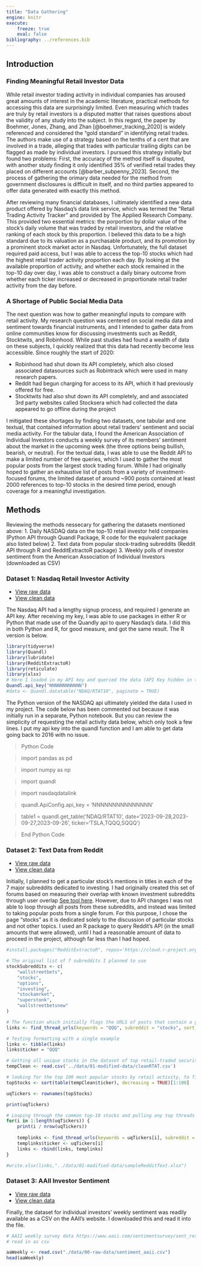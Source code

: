 ```yaml
---
title: "Data Gathering"
engine: knitr
execute:
    freeze: true
    eval: false
bibliography: ../references.bib 
---
```


## Introduction

### Finding Meaningful Retail Investor Data

While retail investor trading activity in individual companies has aroused great amounts of interest in the academic literature, practical methods for accessing this data are surprisingly limited. Even measuring which trades are truly by retail investors is a disputed matter that raises questions about the validity of any study into the subject. In this regard, the paper by Boehmer, Jones, Zhang, and Zhan [@boehmer_tracking_2020] is widely referenced and considered the "gold standard" in identifying retail trades. The authors make use of a strategy based on the tenths of a cent that are involved in a trade, alleging that trades with particular trailing digits can be flagged as made by individual investors. I pursued this strategy initially but found two problems: First, the accuracy of the method itself is disputed, with another study finding it only identified 35% of verified retail trades they placed on different accounts [@barber_subpenny_2023]. Second, the process of gathering the orimary data needed for the method from government disclosures is difficult in itself, and no third parties appeared to offer data generated with exactly this method.

After reviewing many financial databases, I ultimately identified a new data product offered by Nasdaq's data link service, which was termed the "Retail Trading Activity Tracker" and provided by The Applied Research Company. This provided two essential metrics: the porportion by dollar value of the stock's daily volume that was traded by retail investors, and the relative ranking of each stock by this proportion. I believed this data to be a high standard due to its valuation as a purchasable product, and its promotion by a prominent stock market actor in Nasdaq. Unfortunately, the full dataset required paid access, but I was able to access the top-10 stocks which had the highest retail trader activity proportion each day. By looking at the available proportion of activity, and whether each stock remained in the top-10 day over day, I was able to construct a daily binary outcome from whether each ticker increased or decreased in proportionate retail trader activity from the day before.

### A Shortage of Public Social Media Data

The next question was how to gather meaningful inputs to compare with retail activity. My research question was centered on social media data and sentiment towards financial instruments, and I intended to gather data from online communities know for discussing investments such as Reddit, Stocktwits, and Robinhood. While past studies had found a wealth of data on these subjects, I quickly realized that this data had recently become less accessible. Since roughly the start of 2020:

- Robinhood had shut down its API completely, which also closed associated datasources such as Robintrack which were used in many research papers. 
- Reddit had begun charging for access to its API, which it had previously offered for free.
- Stocktwits had also shut down its API completely, and and associated 3rd party websites called Stocksera which had collected the data appeared to go offline during the project

I mitigated these shortages by finding two datasets, one tabular and one textual, that contained information about retail traders' sentiment and social media activity. For the tabular data, I found the American Association of Individual Investors conducts a weekly survey of its members' sentiment about the market in the upcoming week (the three options being bullish, bearish, or neutral). For the textual data, I was able to use the Reddit API to make a limited number of free queries, which I used to gather the most popular posts from the largest stock trading forum. While I had originally hoped to gather an exhaustive list of posts from a variety of investment-focused forums, the limited dataset of around ~900 posts contained at least 2000 references to top-10 stocks in the desired time period, enough coverage for a meaningful investigation.

## Methods

Reviewing the methods nessecary for gathering the datasets mentioned above:
1. Daily NASDAQ data on the top-10 retail investor held companies (Python API through Quandl Package, R code for the equivalent package also listed below)
2. Text data from popular stock-trading subreddits (Reddit API through R and RedditExtractoR package)
3. Weekly polls of investor sentiment from the American Association of Individual Investors (downloaded as CSV)

### Dataset 1: Nasdaq Retail Investor Activity

- [View raw data](https://github.com/anly501/dsan-5000-project-corwindark/blob/d8c22f7f12f2d5edd0c771870a249f1493aa15a1/dsan-website/5000-website/data/00-raw-data/sentiment_aaii.csv)
- [View clean data](https://github.com/anly501/dsan-5000-project-corwindark/blob/d8c22f7f12f2d5edd0c771870a249f1493aa15a1/dsan-website/5000-website/data/01-modified-data/joinedSentiment.csv)

The Nasdaq API had a lengthy signup process, and required I generate an API key. After receiving my key, I was able to use packages in either R or Python that made use of the Quandly api to query Nasdaq's data. I did this in both Python and R, for good measure, and got the same result. The R version is below.
```r
library(tidyverse)
library(Quandl)
library(lubridate)
library(RedditExtractoR)
library(reticulate)
library(xlsx)
# Here I loaded in my API key and queried the data (API Key hidden in this version of the document)
Quandl.api_key("NNNNNNNNNNNN")
#data <- Quandl.datatable("NDAQ/RTAT10", paginate = TRUE)

```

The Python version of the NASDAQ api ultimately yielded the data I used in my project. The code below has been commented out because it was initially run in a separate, Python notebook. But you can review the simplicity of requesting the retail activity data below, which only took a few lines. I put my api key into the quandl function and I am able to get data going back to 2016 with no issue.

> Python Code

> import pandas as pd

> import numpy as np

> import quandl

> import nasdaqdatalink

> quandl.ApiConfig.api_key = 'NNNNNNNNNNNNNNN'

> table1 = quandl.get_table('NDAQ/RTAT10', date='2023-09-28,2023-09-27,2023-09-26', ticker='TSLA,TQQQ,SQQQ')

> End Python Code




### Dataset 2: Text Data from Reddit

- [View raw data](https://github.com/anly501/dsan-5000-project-corwindark/blob/d8c22f7f12f2d5edd0c771870a249f1493aa15a1/dsan-website/5000-website/data/00-raw-data/sentiment_aaii.csv)
- [View clean data](https://github.com/anly501/dsan-5000-project-corwindark/blob/d8c22f7f12f2d5edd0c771870a249f1493aa15a1/dsan-website/5000-website/data/01-modified-data/joinedSentiment.csv)


Initially, I planned to get a particular stock's mentions in titles in each of the 7 major subreddits dedicated to investing. I had originally created this set of forums based on measuring their overlap with known investment subreddits through user overlap [See tool here](ttps://subredditstats.com/subreddit-user-overlaps/superstonk). However, due to API changes I was not able to loop through all posts from these subreddits, and instead was limited to taking popular posts from a single forum. For this purpose, I chose the page "stocks" as it is dedicated solely to the discussion of particular stocks and not other topics. I used an R package to query Reddit's API (in the small amounts that were allowed), until I had a reasonable amount of data to proceed in the project, although far less than I had hoped.

```r
#install.packages("RedditExtractoR", repos='https://cloud.r-project.org/')

# The original list of 7 subreddits I planned to use
stockSubreddits <- c(
    "wallstreetbets",
    "stocks",
    "options",
    "investing",
    "stockamrket",
    "superstonk",
    "wallstreetbetsnew"
)

# The function which initially flags the URLS of posts that contain a given string in the title
links <- find_thread_urls(keywords = "QQQ", subreddit = "stocks", sort_by = "top", period = "all")

# Testing formatting with a single example
links <- tibble(links)
links$ticker = "QQQ"

# Getting all unique stocks in the dataset of top retail-traded securities
tempClean <- read.csv('../data/01-modified-data/cleanRTAT.csv')

# looking for the top 100 most popular stocks by retail activity, to find their relevant reddit posts (limited from doing all stocks by API bandwidth)
topStocks <- sort(table(tempClean$ticker), decreasing = TRUE)[1:100]

uqTickers <- rownames(topStocks)

print(uqTickers)

# Looping through the common top-10 stocks and pulling any top threads which referenced them in the title
for(i in 1:length(uqTickers)) {
    print(i / nrow(uqTickers))
    
    templinks <- find_thread_urls(keywords = uqTickers[i], subreddit = "stocks", sort_by = "top", period = "all")
    templinks$ticker <- uqTickers[i]
    links <- rbind(links, templinks)
}

#write.xlsx(links,"../data/01-modified-data/sampleRedditText.xlsx")
```


### Dataset 3: AAII Investor Sentiment

- [View raw data](https://github.com/anly501/dsan-5000-project-corwindark/blob/d8c22f7f12f2d5edd0c771870a249f1493aa15a1/dsan-website/5000-website/data/00-raw-data/sentiment_aaii.csv)
- [View clean data](https://github.com/anly501/dsan-5000-project-corwindark/blob/d8c22f7f12f2d5edd0c771870a249f1493aa15a1/dsan-website/5000-website/data/01-modified-data/joinedSentiment.csv)


Finally, the dataset for individual investors' weekly sentiment was readily available as a CSV on the AAII's website. I downloaded this and read it into the file.
```r
# AAII weekly survey data https://www.aaii.com/sentimentsurvey/sent_results
# read in as csv 

aaWeekly <- read.csv("./data/00-raw-data/sentiment_aaii.csv")
head(aaWeekly)


```


